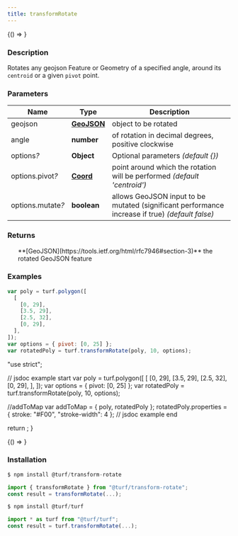```yaml
---
title: transformRotate
---
```



<!-- Expose turf as global var for experimenting in the browser console -->

<BrowserOnly>{() => <WindowTurfGlobal turf={turf} />}</BrowserOnly>

### Description

Rotates any geojson Feature or Geometry of a specified angle, around its `centroid` or a given `pivot` point.

### Parameters

| Name                   | Type                                                           | Description                                                                                     |
| ---------------------- | -------------------------------------------------------------- | ----------------------------------------------------------------------------------------------- |
| geojson                | **[GeoJSON](https://tools.ietf.org/html/rfc7946#section-3)**   | object to be rotated                                                                            |
| angle                  | **number**                                                     | of rotation in decimal degrees, positive clockwise                                              |
| options<i>?</i>        | **Object**                                                     | Optional parameters _(default \{})_                                                             |
| options.pivot<i>?</i>  | **[Coord](https://tools.ietf.org/html/rfc7946#section-3.1.1)** | point around which the rotation will be performed _(default 'centroid')_                        |
| options.mutate<i>?</i> | **boolean**                                                    | allows GeoJSON input to be mutated (significant performance increase if true) _(default false)_ |

### Returns

<ul>
  **[GeoJSON](https://tools.ietf.org/html/rfc7946#section-3)** the rotated GeoJSON feature

</ul>

### Examples

```javascript
var poly = turf.polygon([
  [
    [0, 29],
    [3.5, 29],
    [2.5, 32],
    [0, 29],
  ],
]);
var options = { pivot: [0, 25] };
var rotatedPoly = turf.transformRotate(poly, 10, options);
```

  "use strict";

  // jsdoc example start
  var poly = turf.polygon([
    [
      [0, 29],
      [3.5, 29],
      [2.5, 32],
      [0, 29],
    ],
  ]);
  var options = { pivot: [0, 25] };
  var rotatedPoly = turf.transformRotate(poly, 10, options);

  //addToMap
  var addToMap = { poly, rotatedPoly };
  rotatedPoly.properties = { stroke: "#F00", "stroke-width": 4 };
  // jsdoc example end

  return <ExampleMap addToMap={addToMap} />;
}

<!-- prettier-ignore -->
<BrowserOnly>{() => <Map0 />}</BrowserOnly>

### Installation

```javascript
$ npm install @turf/transform-rotate

import { transformRotate } from "@turf/transform-rotate";
const result = transformRotate(...);
```

```javascript
$ npm install @turf/turf

import * as turf from "@turf/turf";
const result = turf.transformRotate(...);
```
